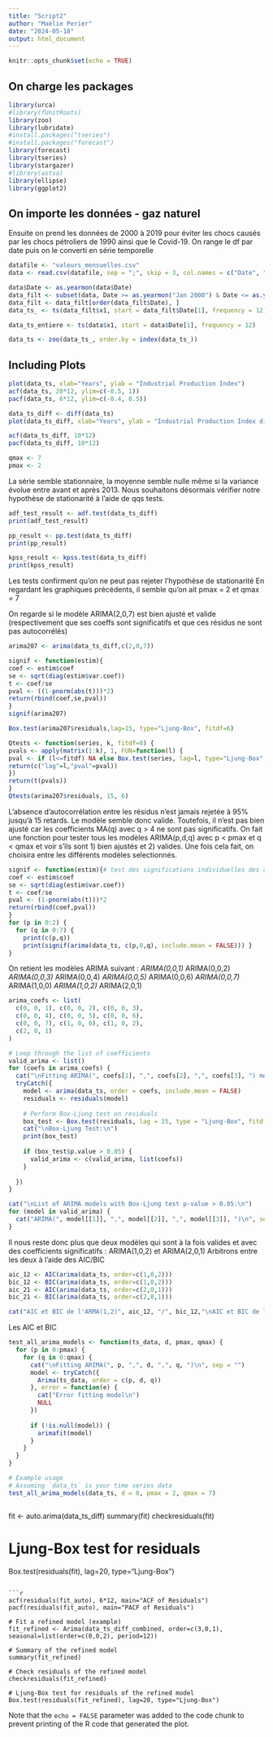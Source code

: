```yaml
---
title: "Script2"
author: "Maëlie Perier"
date: "2024-05-18"
output: html_document
---
```


```r
knitr::opts_chunk$set(echo = TRUE)
```
## On charge les packages

```r
library(urca)
#library(fUnitRoots)
library(zoo)
library(lubridate)
#install.packages("tseries")
#install.packages("forecast")
library(forecast)
library(tseries)
library(stargazer)
#library(astsa)
library(ellipse)
library(ggplot2)

```

## On importe les données - gaz naturel 
Ensuite on prend les données de 2000 à 2019 pour éviter les chocs causés par les chocs pétroliers de 1990 ainsi que le Covid-19. 
On range le df par date puis on le converti en série temporelle

```r
datafile <- "valeurs_mensuelles.csv"
data <- read.csv(datafile, sep = ";", skip = 3, col.names = c("Date", "x1", "ignore"))

data$Date <- as.yearmon(data$Date)
data_filt <- subset(data, Date >= as.yearmon("Jan 2000") & Date <= as.yearmon("Dec 2019"))
data_filt <- data_filt[order(data_filt$Date), ]
data_ts_ <- ts(data_filt$x1, start = data_filt$Date[1], frequency = 12)

data_ts_entiere <- ts(data$x1, start = data$Date[1], frequency = 12)

data_ts <- zoo(data_ts_, order.by = index(data_ts_))
```

## Including Plots


```r
plot(data_ts, xlab="Years", ylab = "Industrial Production Index")
acf(data_ts, 20*12, ylim=c(-0.5, 1))
pacf(data_ts, 6*12, ylim=c(-0.4, 0.5))
```

```r
data_ts_diff <- diff(data_ts)
plot(data_ts_diff, xlab="Years", ylab = "Industrial Production Index differencié")

acf(data_ts_diff, 10*12) 
pacf(data_ts_diff, 10*12)

qmax <- 7
pmax <- 2

```
La série semble stationnaire, la moyenne semble nulle même si la variance évolue entre avant et après 2013. Nous souhaitons désormais vérifier notre hypothèse de stationarité à l'aide de qqs tests. 

```r
adf_test_result <- adf.test(data_ts_diff)
print(adf_test_result)

pp_result <- pp.test(data_ts_diff)
print(pp_result)

kpss_result <- kpss.test(data_ts_diff)
print(kpss_result)
```
Les tests confirment qu'on ne peut pas rejeter l'hypothèse de stationarité 
En regardant les graphiques précédents, il semble qu'on ait pmax = 2 et qmax = 7 

On regarde si le modèle ARIMA(2,0,7) est bien ajusté et valide (respectivement que ses coeffs sont significatifs et que ces résidus ne sont pas autocorrélés)

```r
arima207 <- arima(data_ts_diff,c(2,0,7))

signif <- function(estim){
coef <- estim$coef
se <- sqrt(diag(estim$var.coef))
t <- coef/se
pval <- ((1-pnorm(abs(t)))*2)
return(rbind(coef,se,pval))
}
signif(arima207)

Box.test(arima207$residuals,lag=15, type="Ljung-Box", fitdf=6)

Qtests <- function(series, k, fitdf=0) {
pvals <- apply(matrix(1:k), 1, FUN=function(l) {
pval <- if (l<=fitdf) NA else Box.test(series, lag=l, type="Ljung-Box", fitdf=fitdf)$p.value 
return(c("lag"=l,"pval"=pval))
})
return(t(pvals))
}
Qtests(arima207$residuals, 15, 6)

```
L'absence d'autocorrélation entre les résidus n'est jamais rejetée à 95% jusqu'à 15 retards. Le modèle semble donc valide. Toutefois, il n'est pas bien ajusté car les coefficients MA(q) avec q > 4 ne sont pas significatifs. 
On fait une fonction pour tester tous les modèles ARIMA(p,d,q) avec p < pmax et q < qmax et voir s'ils sont 1) bien ajustés et 2) valides. Une fois cela fait, on choisira entre les différents modèles selectionnés. 


```r
signif <- function(estim){# test des significations individuelles des coefficients 
coef <- estim$coef
se <- sqrt(diag(estim$var.coef))
t <- coef/se
pval <- (1-pnorm(abs(t)))*2
return(rbind(coef,pval)) 
}
for (p in 0:2) { 
  for (q in 0:7) {
    print(c(p,q))
    print(signif(arima(data_ts, c(p,0,q), include.mean = FALSE))) }
}
```
On retient les modèles ARIMA suivant : 
*ARIMA(0,0,1)
*ARIMA(0,0,2)
*ARIMA(0,0,3)
*ARIMA(0,0,4)
*ARIMA(0,0,5)
*ARIMA(0,0,6)
*ARIMA(0,0,7)
*ARIMA(1,0,0)
*ARIMA(1,0,2)
*ARIMA(2,0,1)
```r
arima_coefs <- list(
  c(0, 0, 1), c(0, 0, 2), c(0, 0, 3),
  c(0, 0, 4), c(0, 0, 5), c(0, 0, 6),
  c(0, 0, 7), c(1, 0, 0), c(1, 0, 2),
  c(2, 0, 1)
)

# Loop through the list of coefficients
valid_arima <- list()
for (coefs in arima_coefs) {
  cat("\nFitting ARIMA(", coefs[1], ",", coefs[2], ",", coefs[3], ") model:\n", sep = "")
  tryCatch({
    model <- arima(data_ts, order = coefs, include.mean = FALSE)
    residuals <- residuals(model)
    
    # Perform Box-Ljung test on residuals
    box_test <- Box.test(residuals, lag = 15, type = "Ljung-Box", fitdf = sum(coefs))
    cat("\nBox-Ljung Test:\n")
    print(box_test)
    
    if (box_test$p.value > 0.05) {
      valid_arima <- c(valid_arima, list(coefs))
    }
    
  })
}

cat("\nList of ARIMA models with Box-Ljung test p-value > 0.05:\n")
for (model in valid_arima) {
  cat("ARIMA(", model[[1]], ",", model[[2]], ",", model[[3]], ")\n", sep = "")
}
```
Il nous reste donc plus que deux modèles qui sont à la fois valides et avec des coefficients significatifs : ARIMA(1,0,2) et ARIMA(2,0,1)
Arbitrons entre les deux à l'aide des AIC/BIC

```r
aic_12 <- AIC(arima(data_ts, order=c(1,0,2)))
bic_12 <- BIC(arima(data_ts, order=c(1,0,2)))
aic_21 <- AIC(arima(data_ts, order=c(2,0,1)))
bic_21 <- BIC(arima(data_ts, order=c(2,0,1)))

cat("AIC et BIC de l'ARMA(1,2)", aic_12, "/", bic_12,"\nAIC et BIC de l'ARMA(2,1)", aic_21, "/", bic_21)

```
Les AIC et BIC 

```r
test_all_arima_models <- function(ts_data, d, pmax, qmax) {
  for (p in 0:pmax) {
    for (q in 0:qmax) {
      cat("\nFitting ARIMA(", p, ",", d, ",", q, ")\n", sep = "")
      model <- tryCatch({
        Arima(ts_data, order = c(p, d, q))
      }, error = function(e) {
        cat("Error fitting model\n")
        NULL
      })
      
      if (!is.null(model)) {
        arimafit(model)
      }
    }
  }
}

# Example usage
# Assuming `data_ts` is your time series data
test_all_arima_models(data_ts, d = 0, pmax = 2, qmax = 7)
```




```r

```

fit <- auto.arima(data_ts_diff)
summary(fit)
checkresiduals(fit)

# Ljung-Box test for residuals
Box.test(residuals(fit), lag=20, type="Ljung-Box")


```

```r
acf(residuals(fit_auto), 6*12, main="ACF of Residuals")
pacf(residuals(fit_auto), main="PACF of Residuals")

# Fit a refined model (example)
fit_refined <- Arima(data_ts_diff_combined, order=c(3,0,1), seasonal=list(order=c(0,0,2), period=12))

# Summary of the refined model
summary(fit_refined)

# Check residuals of the refined model
checkresiduals(fit_refined)

# Ljung-Box test for residuals of the refined model
Box.test(residuals(fit_refined), lag=20, type="Ljung-Box")
```
Note that the `echo = FALSE` parameter was added to the code chunk to prevent printing of the R code that generated the plot.

